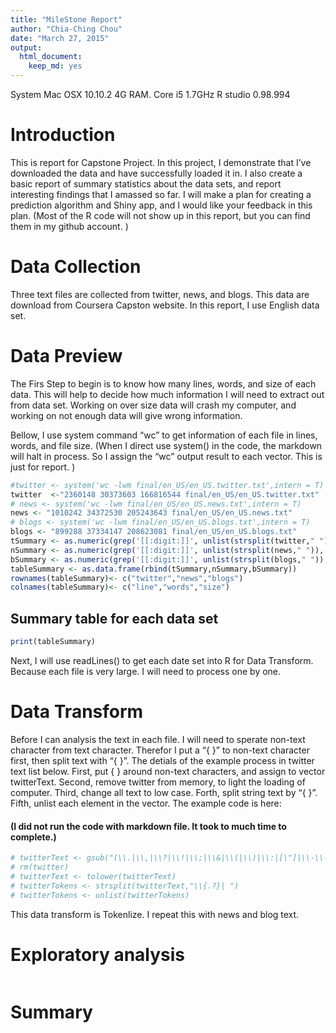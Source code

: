 ```yaml
---
title: "MileStone Report"
author: "Chia-Ching Chou"
date: "March 27, 2015"
output:
  html_document:
    keep_md: yes
---    
```

System Mac OSX 10.10.2 4G RAM. Core i5 1.7GHz
R studio 0.98.994 

# Introduction
This is report for Capstone Project. In this project, I demonstrate that I've downloaded the data and have successfully loaded it in. I also create a basic report of summary statistics about the data sets, and report interesting findings that I amassed so far. I will make a plan for creating a prediction algorithm and Shiny app, and I would like your feedback in this plan.
(Most of the R code will not show up in this report, but you can find them in my github account. )

# Data Collection
Three text files are collected from twitter, news, and blogs. This data are download from Coursera Capston website. In this report, I use English data set. 


# Data Preview
The Firs Step to begin is to know how many lines, words, and size of each data. This will help to decide how much information I will need to extract out from data set. Working on over size data will crash my computer, and working on not enough data will give wrong information.

Bellow, I use system command "wc" to get information of each file in lines, words, and file size. (When I direct use system() in the code, the markdown will halt in process. So I assign the "wc" output result to each vector. This is just for report. )
```r
#twitter <- system('wc -lwm final/en_US/en_US.twitter.txt',intern = T)
twitter  <-"2360148 30373603 166816544 final/en_US/en_US.twitter.txt"
# news <- system('wc -lwm final/en_US/en_US.news.txt',intern = T)
news <- "1010242 34372530 205243643 final/en_US/en_US.news.txt"
# blogs <- system('wc -lwm final/en_US/en_US.blogs.txt',intern = T)
blogs <- "899288 37334147 208623081 final/en_US/en_US.blogs.txt"
tSummary <- as.numeric(grep('[[:digit:]]', unlist(strsplit(twitter," ")), value = T))
nSummary <- as.numeric(grep('[[:digit:]]', unlist(strsplit(news," ")), value = T))
bSummary <- as.numeric(grep('[[:digit:]]', unlist(strsplit(blogs," ")), value = T))
tableSummary <- as.data.frame(rbind(tSummary,nSummary,bSummary))
rownames(tableSummary)<- c("twitter","news","blogs")
colnames(tableSummary)<- c("line","words","size")
```

## Summary table for each data set 

```r
print(tableSummary)
```
Next, I will use readLines() to get each date set into R for Data Transform.
Because each file is very large. I will need to process one by one. 


# Data Transform
Before I can analysis the text in each file. I will need to sperate non-text character from text character. Therefor I put a "{ }" to non-text character first, then split text with "{ }". The detials of the example process in twitter text list below.
First, put { } around non-text characters, and assign to vector twitterText.
Second, remove twitter from memory, to light the loading of computer.
Third, change all text to low case.
Forth, split string text by  "{ }".
Fifth, unlist each element in the vector.
The example code is here: 

#### (I did not run the code with markdown file. It took to much time to complete.)
```r
# twitterText <- gsub("(\\.|\\,|\\?|\\!|\\;|\\&|\\(|\\)|\\:|[\"]|\\-\\-|\\=| \\- |\\#| \\'|\\' )","{\\1}",twitter)
# rm(twitter)
# twitterText <- tolower(twitterText)
# twitterTokens <- strsplit(twitterText,"\\{.?}| ")
# twitterTokens <- unlist(twitterTokens)

```
This data transform is Tokenlize. 
I repeat this with news and blog text.


# Exploratory analysis

```r

```


# Summary
```r

```

